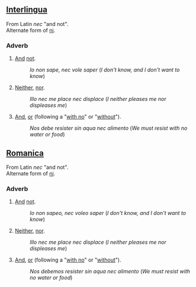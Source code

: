 ==[[Interlingua]]==
From Latin ''nec'' "and not". <br>
Alternate form of [[ni]].
===Adverb===
# [[And]] [[not]].
#:''Io non sape, nec vole saper'' (''I don't know, and I don't want to know'')
# [[Neither]], [[nor]].
#:''Illo nec me place nec displace'' (''I neither pleases me nor displeases me'')
# [[And]], [[or]] (following a "[[with no]]" or "[[without]]").
#:''Nos debe resister sin aqua nec alimento'' (''We must resist with no water or food'')

==[[Romanica]]==
From Latin ''nec'' "and not". <br>
Alternate form of [[ni]].
===Adverb===
# [[And]] [[not]].
#:''Io non sapeo, nec voleo saper'' (''I don't know, and I don't want to know'')
# [[Neither]], [[nor]].
#:''Illo nec me place nec displace'' (''I neither pleases me nor displeases me'')
# [[And]], [[or]] (following a "[[with no]]" or "[[without]]").
#:''Nos debemos resister sin aqua nec alimento'' (''We must resist with no water or food'')